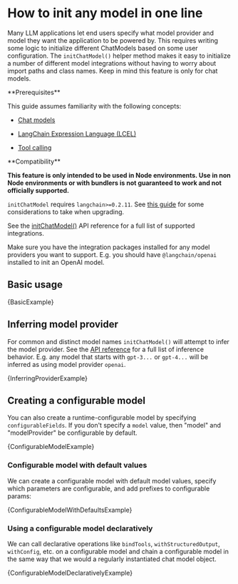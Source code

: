 # How to init any model in one line

Many LLM applications let end users specify what model provider and model they want the application to be powered by.
This requires writing some logic to initialize different ChatModels based on some user configuration.
The `initChatModel()` helper method makes it easy to initialize a number of different model integrations without having to worry about import paths and class names.
Keep in mind this feature is only for chat models.

<Info>
**Prerequisites**


This guide assumes familiarity with the following concepts:

- [Chat models](/oss/python/concepts/chat_models)

- [LangChain Expression Language (LCEL)](/oss/python/concepts/lcel)

- [Tool calling](/oss/python/concepts/tools)

</Info>

<Warning>
**Compatibility**

**This feature is only intended to be used in Node environments. Use in non Node environments or with bundlers is not guaranteed to work and not officially supported.**

`initChatModel` requires `langchain>=0.2.11`. See [this guide](/oss/python/how-to/installation/#installing-integration-packages) for some considerations to take when upgrading.

See the [initChatModel()](https://api.js.langchain.com/functions/langchain.chat_models_universal.initChatModel.html) API reference for a full list of supported integrations.

Make sure you have the integration packages installed for any model providers you want to support. E.g. you should have `@langchain/openai` installed to init an OpenAI model.
</Warning>

## Basic usage


<CodeBlock language="typescript">{BasicExample}</CodeBlock>

## Inferring model provider

For common and distinct model names `initChatModel()` will attempt to infer the model provider.
See the [API reference](https://api.js.langchain.com/functions/langchain.chat_models_universal.initChatModel.html) for a full list of inference behavior.
E.g. any model that starts with `gpt-3...` or `gpt-4...` will be inferred as using model provider `openai`.


<CodeBlock language="typescript">{InferringProviderExample}</CodeBlock>

## Creating a configurable model

You can also create a runtime-configurable model by specifying `configurableFields`.
If you don't specify a `model` value, then "model" and "modelProvider" be configurable by default.


<CodeBlock language="typescript">{ConfigurableModelExample}</CodeBlock>

### Configurable model with default values

We can create a configurable model with default model values, specify which parameters are configurable, and add prefixes to configurable params:


<CodeBlock language="typescript">
  {ConfigurableModelWithDefaultsExample}
</CodeBlock>

### Using a configurable model declaratively

We can call declarative operations like `bindTools`, `withStructuredOutput`, `withConfig`, etc. on a configurable model and chain a configurable model in the same way that we would a regularly instantiated chat model object.


<CodeBlock language="typescript">
  {ConfigurableModelDeclarativelyExample}
</CodeBlock>
